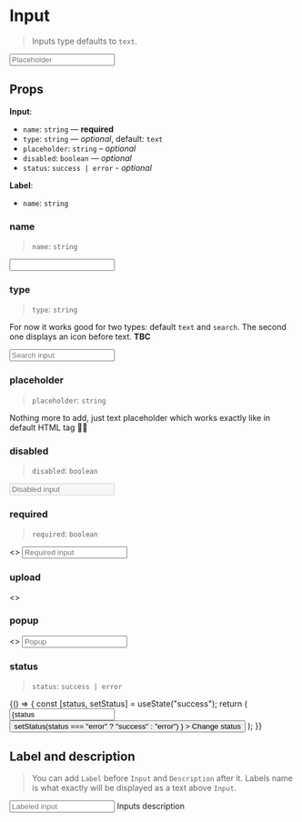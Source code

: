 
<Meta title="Form/Input" component={Input} />

# Input

> Inputs type defaults to `text`.

<Preview>
  <Story name="input">
    <Input name="input" placeholder="Placeholder" />
  </Story>
</Preview>

## Props

**Input**:

- `name`: `string` — **required**
- `type`: `string` — _optional_, default: `text`
- `placeholder`: `string` – _optional_
- `disabled`: `boolean` — _optional_
- `status`: `success | error` - _optional_

**Label**:

- `name`: `string`

### name

> `name`: `string`

<Preview>
  <Story name="name">
    <Input name="Thats my name" />
  </Story>
</Preview>

### type

> `type`: `string`

For now it works good for two types: default `text` and `search`. The second one displays an icon before text. **TBC**

<Preview>
  <Story name="type">
    <Input name="search-input" placeholder="Search input" type="search" />
  </Story>
</Preview>

### placeholder

> `placeholder`: `string`

Nothing more to add, just text placeholder which works exactly like in default HTML tag 🕺🏼

### disabled

> `disabled`: `boolean`

<Preview>
  <Story name="disabled">
    <Input name="disabled-input" placeholder="Disabled input" disabled />
  </Story>
</Preview>

### required

> `required`: `boolean`

<Preview>
  <Story name="required">
    <>
      <Label name="Label" required />
      <Input name="required-input" placeholder="Required input" />
    </>
  </Story>
</Preview>

### upload

<Preview>
  <Story name="upload">
    <>
      <Upload name="upload" placeholder="Select a file to upload" />
    </>
  </Story>
</Preview>

### popup

<Preview>
  <Story name="mepopupnu">
    <>
      <Label name="Label" required />
      <Input name="required-input" placeholder="Popup" popup />
    </>
  </Story>
</Preview>

### status

> `status`: `success | error`

<Preview>
  <Story name="status">
    {() => {
      const [status, setStatus] = useState("success");
      return (
        <Container>
          <Container>
            <Input
              name="validation-input"
              value={status === "success" ? "Success!" : "Error!"}
              status={status}
            />
          </Container>
          <Spacer height="2rem" />
          <Container>
            <Button
              size="small"
              color={status === "error" ? "danger" : "success"}
              onClick={() =>
                setStatus(status === "error" ? "success" : "error")
              }
            >
              Change status
            </Button>
          </Container>
        </Container>
      );
    }}
  </Story>
</Preview>

## Label and description

> You can add `Label` before `Input` and `Description` after it. Labels name is what exactly will be displayed as a text above `Input`.

<Preview>
  <Story name="label & description">
    <Container>
      <Label name="Label" />
      <Input name="labeled-input" placeholder="Labeled input" />
      <Description>Inputs description</Description>
    </Container>
  </Story>
</Preview>
